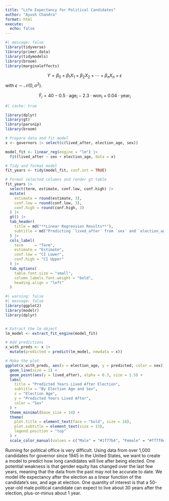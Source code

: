 ```yaml
---
title: "Life Expectancy for Political Candidates"
author: "Ayush Chandra"
format: html
execute: 
  echo: false
---
```



```r
#| message: false
library(tidyverse)
library(primer.data)
library(tidymodels)
library(broom)
library(marginaleffects) 
```

$$Y = \beta_0 + \beta_1 X_1 + \beta_2 X_2 + \cdots + \beta_n X_n + \epsilon$$
with $\epsilon \sim \mathcal{N}(0, \sigma^2)$.


$$
\hat{Y}_i = 40 - 0.5 \cdot \text{age}_i - 2.3 \cdot \text{won}_i + 0.04 \cdot \text{year}_i
$$

```r
#| cache: true

library(dplyr)
library(gt)
library(parsnip)
library(broom)

# Prepare data and fit model
x <- governors |> select(c(lived_after, election_age, sex))

model_fit <- linear_reg(engine = "lm") |>
  fit(lived_after ~ sex + election_age, data = x)

# Tidy and format model
fit_years <- tidy(model_fit, conf.int = TRUE)

# Format selected columns and render gt table
fit_years |>
  select(term, estimate, conf.low, conf.high) |>
  mutate(
    estimate = round(estimate, 3),
    conf.low = round(conf.low, 3),
    conf.high = round(conf.high, 3)
  ) |>
  gt() |>
  tab_header(
    title = md("**Linear Regression Results**"),
    subtitle = md("Predicting `lived_after` from `sex` and `election_age`")
  ) |>
  cols_label(
    term     = "Term",
    estimate = "Estimate",
    conf.low = "CI Lower",
    conf.high = "CI Upper"
  ) |>
  tab_options(
    table.font.size = "small",
    column_labels.font.weight = "bold",
    heading.align = "left"
  )

```

```r
#| warning: false
#| message: false
library(ggplot2)
library(modelr)
library(dplyr)


# Extract the lm object
lm_model <- extract_fit_engine(model_fit)

# Add predictions
x_with_preds <- x |> 
  mutate(predicted = predict(lm_model, newdata = x))

# Make the plot
ggplot(x_with_preds, aes(x = election_age, y = predicted, color = sex)) +
  geom_line(size = 1) +
  geom_point(aes(y = lived_after), alpha = 0.3, size = 1.5) +
  labs(
    title = "Predicted Years Lived After Election",
    subtitle = "By Election Age and Sex",
    x = "Election Age",
    y = "Predicted Years Lived After",
    color = "Sex"
  ) +
  theme_minimal(base_size = 14) +
  theme(
    plot.title = element_text(face = "bold", size = 18),
    plot.subtitle = element_text(size = 13),
    legend.position = "top"
  ) +
  scale_color_manual(values = c("Male" = "#1f77b4", "Female" = "#ff7f0e"))

```

Running for political office is very difficult. Using data from over 1,000 candidates for governor since 1945 in the United States, we want to create a model to predict how long candidates will live after being elected. One potential weakness is that gender equity has changed over the last few years, meaning that the data from the past may not be accurate to date. We model life expectancy after the election as a linear function of the candidate’s sex, and age at election. One quantity of interest is that a 50-year-old male political candidate can expect to live about 30 years after the election, plus-or-minus about 1 year.

